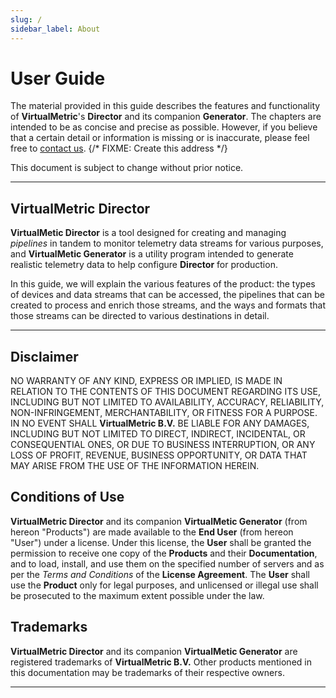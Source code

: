 ```yaml
---
slug: /
sidebar_label: About
---
```


# User Guide

The material provided in this guide describes the features and functionality of **VirtualMetric**'s **Director** and its companion **Generator**. The chapters are intended to be as concise and precise as possible. However, if you believe that a certain detail or information is missing or is inaccurate, please feel free to [contact us](mailto:docs@virtualmetric.com). {/* FIXME: Create this address */}

This document is subject to change without prior notice.

---

## VirtualMetric Director

**VirtualMetic Director** is a tool designed for creating and managing _pipelines_ in tandem to monitor telemetry data streams for various purposes, and **VirtualMetic Generator** is a utility program intended to generate realistic telemetry data to help configure **Director** for production.

In this guide, we will explain the various features of the product: the types of devices and data streams that can be accessed, the pipelines that can be created to process and enrich those streams, and the ways and formats that those streams can be directed to various destinations in detail.

---

## Disclaimer

NO WARRANTY OF ANY KIND, EXPRESS OR IMPLIED, IS MADE IN RELATION TO THE CONTENTS OF THIS DOCUMENT REGARDING ITS USE, INCLUDING BUT NOT LIMITED TO AVAILABILITY, ACCURACY, RELIABILITY, NON-INFRINGEMENT, MERCHANTABILITY, OR FITNESS FOR A PURPOSE. IN NO EVENT SHALL **VirtualMetric B.V.** BE LIABLE FOR ANY DAMAGES, INCLUDING BUT NOT LIMITED TO DIRECT, INDIRECT, INCIDENTAL, OR CONSEQUENTIAL ONES, OR DUE TO BUSINESS INTERRUPTION, OR ANY LOSS OF PROFIT, REVENUE, BUSINESS OPPORTUNITY, OR DATA THAT MAY ARISE FROM THE USE OF THE INFORMATION HEREIN.

## Conditions of Use

**VirtualMetric Director** and its companion **VirtualMetic Generator** (from hereon "Products") are made available to the **End User** (from hereon "User") under a license. Under this license, the **User** shall be granted the permission to receive one copy of the **Products** and their **Documentation**, and to load, install, and use them on the specified number of servers and as per the _Terms and Conditions_ of the **License Agreement**. The **User** shall use the **Product** only for legal purposes, and unlicensed or illegal use shall be prosecuted to the maximum extent possible under the law.

## Trademarks

**VirtualMetric Director** and its companion **VirtualMetic Generator** are registered trademarks of **VirtualMetric B.V.** Other products mentioned in this documentation may be trademarks of their respective owners.

---

<FooterCopyright copyright="Copright &copy; 2024 VirtualMetric. All rights reserved."/>
